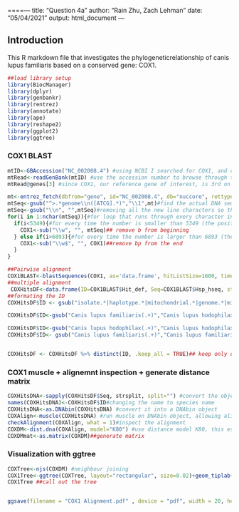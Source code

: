 ====---
title: "Question 4a"
author: "Rain Zhu, Zach Lehman"
date: "05/04/2021"
output: html_document
---

## Introduction
This R markdown file that investigates the phylogeneticrelationship of canis lupus familiaris based on a conserved gene: COX1.
```r
##load library setup 
library(BiocManager)
library(dplyr)
library(genbankr) 
library(rentrez)
library(annotate)
library(ape)
library(reshape2)
library(ggplot2)
library(ggtree)
```

### COX1 BLAST 

```r
mtID<-GBAccession("NC_002008.4") #using NCBI I searched for COX1, and canis lupus familiaris [organism], i find this accession number
mtRead<-readGenBank(mtID) #use the accession number to browse through the gene bank 
mtRead@genes[3] #since COX1, our reference gene of interest, is 3rd on the list, we can index it to see the exact range of the gene. The IRange given is 5349-6893. So let's snip to be just this range!

mt<-entrez_fetch(dbfrom="gene", id="NC_002008.4", db="nuccore", rettype="fasta") #download the COX1 reference genome from Genbank with the accession NC_002008.4
mtSeq<-gsub("^>.*genome\\n([ATCG].*)","\\1",mt)#find the actual DNA sequence by capturing only the parts containing ATCG (after the word "genome", the last word in the name)
mtSeq<-gsub("\\n", "",mtSeq)#removing all the new line characters so that it is not cut in pieces
for(i in 1:nchar(mtSeq)){#for loop that runs through every character in the sequence
  if(i<5349){#for every time the number is smaller than 5349 (the position where the COX1 begins)
    COX1<-sub("\\w", "", mtSeq)## remove b from beginning 
  } else if(i>6893){#for every time the number is larger than 6893 (the position where the COX1 ends)
    COX1<-sub("\\w$", "", COX1)##remove bp from the end 
  }
}

##Pairwise alignment
COX1BLAST<-blastSequences(COX1, as='data.frame', hitListSize=1600, timeout=1000) #pairwise alignment search using our gene 
##multiple alignment
 COXHitsDF<-data.frame(ID=COX1BLAST$Hit_def, Seq=COX1BLAST$Hsp_hseq, stringsAsFactors=FALSE)
##formating the ID
COXHitsDF$ID <- gsub("isolate.*|haplotype.*|mitochondrial.*|genome.*|mitochondrion.*", "", COXHitsDF$ID)## filter out different genes from the same species by removing the part that indicate the genetic difference, keeping only the species name

COXHitsDF$ID<-gsub("Canis lupus familiaris(.+)","Canis lupus hodophilax", COXHitsDF$ID)## filter out different genes from the same species by removing the part that indicate the genetic difference, keeping only the species name

COXHitsDF$ID<-gsub("Canis lupus hodophilax(.+)","Canis lupus hodophilax", COXHitsDF$ID)
COXHitsDF$ID<- gsub("Canis lupus familiaris(.+)","Canis lupus familiaris", COXHitsDF$ID)## filter out different genes from the same species by removing the part that indicate the genetic difference, keeping only the species name


COXHitsDF <- COXHitsDF %>% distinct(ID, .keep_all = TRUE)## keep only distinct species and remove identical 
```

### COX1 muscle + alignemnt inspection + generate distance matrix 

```r
COXHitsDNA<-sapply(COXHitsDF$Seq, strsplit, split="") #convert the object to one with seperate column for each basepair using strsplit()and sapply() to split the DA for each row
names(COXHitsDNA)<-COXHitsDF$ID#changing the name to species name
COXHitsDNA<-as.DNAbin(COXHitsDNA) #convert it into a DNAbin object 
COXAlign<-muscle(COXHitsDNA) #run muscle on DNAbin object, allowing alignment of canis lupus sequence with blast searches 
checkAlignment(COXAlign, what = 1)#inspect the alignment 
COXDM<-dist.dna(COXAlign, model="K80") #use distance model K80, this estimates a pairwise distance matrix from the sequence data
COXDMmat<-as.matrix(COXDM)##generate matrix
```

### Visualization with ggtree
```r
COXTree<-njs(COXDM) #neighbour joining 
COX1Tree<-ggtree(COXTree, layout="rectangular", size=0.02)+geom_tiplab()+ xlim(0, 0.2)  #generate the phylogenetic tree using ggtree(), arranged in rectangular form with tip labels 
COX1Tree ##call out the tree


ggsave(filename = "COX1 Alignment.pdf" , device = "pdf", width = 20, height = 12 , units = "in" , limitsize = FALSE)##save the tree as pdf
```
